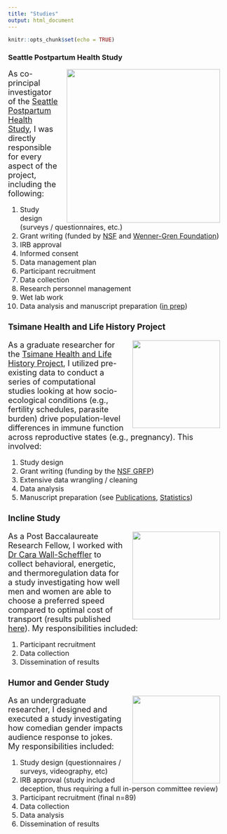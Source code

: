 ```yaml
---
title: "Studies"
output: html_document
---
```


```r
knitr::opts_chunk$set(echo = TRUE)
```

### Seattle Postpartum Health Study

<img align="right" width="350" hspace = "20" src=clipart_FB.jpg>

<font size="4"> As co-principal investigator of the [Seattle Postpartum Health Study](https://momshealth.anth.ucsb.edu/){target="_blank"}, I was directly responsible for every aspect of the project, including the following: <br /> <font size="3">

1. Study design (surveys / questionnaires, etc.) <br />
2. Grant writing (funded by [NSF](https://www.nsf.gov/pubs/2005/nsf05607/nsf05607.htm){target="_blank"} and [Wenner-Gren Foundation](http://www.wennergren.org/programs/dissertation-fieldwork-grants){target="_blank"}) <br />
3. IRB approval <br />
4. Informed consent <br />
5. Data management plan <br />
6. Participant recruitment <br />
7. Data collection <br />
8. Research personnel management <br />
9. Wet lab work <br />
10. Data analysis and manuscript preparation ([in prep](Statistics.html){target="_blank"}) <br />

### Tsimane Health and Life History Project

<img align="right" width="200" hspace = "20" src=Picture2.jpg>

<font size="4"> As a graduate researcher for the [Tsimane Health and Life History Project](https://tsimane.anth.ucsb.edu/){target="_blank"}, I utilized pre-existing data to conduct a series of computational studies looking at how socio-ecological conditions (e.g., fertility schedules, parasite burden) drive population-level differences in immune function across reproductive states (e.g., pregnancy). This involved: <br /> <font size="3">

1. Study design <br />
2. Grant writing (funding by the [NSF GRFP](https://www.nsfgrfp.org/){target="_blank"}) <br />
3. Extensive data wrangling / cleaning <br />
4. Data analysis <br />
5. Manuscript preparation (see [Publications](Publications.html){target="_blank"}, [Statistics](Statistics.html){target="_blank"}) <br />

### Incline Study

<img align="right" width="200" hspace = "20" src=Incline.jpg>

<font size="4"> As a Post Baccalaureate Research Fellow, I worked with [Dr Cara Wall-Scheffler](https://wallscheffler.wordpress.com/){target="_blank"} to collect behavioral, energetic, and thermoregulation data for a study investigating how well men and women are able to choose a preferred speed compared to optimal cost of transport (results published [here](https://academic.oup.com/icb/article/55/6/1155/2363610){target="_blank"}). My responsibilities included: <br /> <font size="3">

1. Participant recruitment <br />
2. Data collection <br />
3. Dissemination of results

### Humor and Gender Study

<img align="right" width="200" hspace = "20" src=humor.png>

<font size="4"> As an undergraduate researcher, I designed and executed a study investigating how comedian gender impacts audience response to jokes. My responsibilities included:<br /> <font size="3">

1. Study design (questionnaires / surveys, videography, etc)
2. IRB approval (study included deception, thus requiring a full in-person committee review)
3. Participant recruitment (final n=89)
4. Data collection
5. Data analysis
6. Dissemination of results
